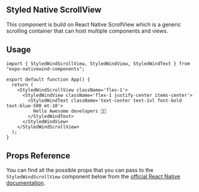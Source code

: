 ## Styled Native ScrollView

This component is build on React Native ScrollView which is a generic scrolling container that can host multiple components and views.

## Usage

```tsx filename="App.tsx" showLineNumbers copy
import { StyledWindScrollView, StyledWindView, StyledWindText } from "expo-nativewind-components";

export default function App() {
  return (
    <StyledWindScrollView className='flex-1'>
      <StyledWindView className='flex-1 justify-center items-center'>
        <StyledWindText className='text-center text-2xl font-bold text-blue-500 mt-10'>
          Hello Awesome developers 👋🏽
        </StyledWindText>
      </StyledWindView>
    </StyledWindScrollView>
  );
}
```

## Props Reference

You can find all the possible props that you can pass to the `StyledWindScrollView` component below from the [official React Native documentation](https://reactnative.dev/docs/scrollview#props).
